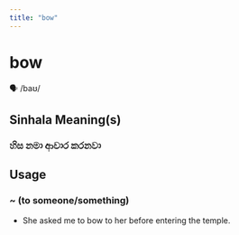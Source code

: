 ```yaml
---
title: "bow"
---
```


# bow

🗣️ /baʊ/

## Sinhala Meaning(s)

### හිස නමා ආචාර කරනවා

## Usage

### ~ (to someone/something)

- She asked me to bow to her before entering the temple.

